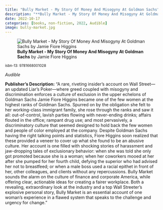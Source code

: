 ```yaml
---
title: "Bully Market - My Story Of Money And Misogyny At Goldman Sachs"
description: "**Bully Market - My Story Of Money And Misogyny At Goldman Sachs** by Jamie Fiore Higgins"
date: 2022-10-17
categories: [books, non-fiction, 2022, Audible]
image: bully-market.jpg
---
```

![**Bully Market - My Story Of Money And Misogyny At Goldman Sachs** by Jamie Fiore Higgins](bully-market.jpg){fig-align="left"}

<sup>isbn-13: 9781668001028</sup>

*Audible*

**Publisher's Description:**
"A rare, riveting insider’s account on Wall Street—an updated Liar’s
Poker—where greed coupled with misogyny and discrimination enforces a
culture of exclusion in the upper echelons of Goldman Sachs Jamie Fiore
Higgins became one of the few women at the highest ranks of Goldman Sachs.
Spurred on by the obligation she felt to her working-class immigrant
family, she rose through the ranks and saw it all: out-of-control, lavish
parties flowing with never-ending drinks; affairs flouted in the office;
rampant drug use; and most pervasively, a discriminatory culture that
seemed designed to hold back the few women and people of color employed at
the company. Despite Goldman Sachs having the right talking points and
statistics, Fiore Higgins soon realized that these provided a veneer to
cover up what she found to be an abusive culture. Her account is one filled
with shocking stories of harassment and jaw-dropping tales of exclusionary
behavior: when she was told she only got promoted because she is a woman;
when her coworkers mooed at her after she pumped for her fourth child,
defying the superior who had advised her not to breastfeed; or when a male
boss used a racial epithet in front of her, other colleagues, and clients
without any repercussions. Bully Market sounds the alarm on the culture of
finance and corporate America, while offering clear, actionable ideas for
creating a fairer workplace. Both a revealing, extraordinary look at the
industry and a top Wall Streeter’s explosive personal story, Bully Market
is an essential account of one woman’s experience in a flawed system that
speaks to the challenge and urgency for change."
